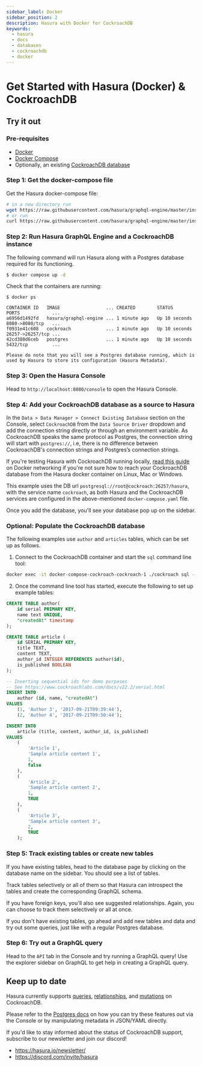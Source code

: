 ```yaml
---
sidebar_label: Docker
sidebar_position: 2
description: Hasura with Docker for CockroachDB
keywords:
  - hasura
  - docs
  - databases
  - cockroachdb
  - docker
---
```



# Get Started with Hasura (Docker) & CockroachDB

## Try it out

### Pre-requisites

- [Docker](https://docs.docker.com/install/)
- [Docker Compose](https://docs.docker.com/compose/install/)
- Optionally, an existing [CockroachDB database](https://www.cockroachlabs.com/get-started-cockroachdb/)

### Step 1: Get the docker-compose file

Get the Hasura docker-compose file:

```bash
# in a new directory run
wget https://raw.githubusercontent.com/hasura/graphql-engine/master/install-manifests/docker-compose-cockroach/docker-compose.yaml
# or run
curl https://raw.githubusercontent.com/hasura/graphql-engine/master/install-manifests/docker-compose-cockroach/docker-compose.yaml -o docker-compose.yaml
```

### Step 2: Run Hasura GraphQL Engine and a CockroachDB instance

The following command will run Hasura along with a Postgres database required for its functioning.

```bash
$ docker compose up -d
```

Check that the containers are running:

```
$ docker ps

CONTAINER ID   IMAGE                 ... CREATED        STATUS          PORTS            ...
a6956d1492fd   hasura/graphql-engine ... 1 minute ago   Up 10 seconds   8080->8080/tcp   ...
f0931e41c608   cockroach             ... 1 minute ago   Up 10 seconds   26257->26257/tcp ...
42cd380d6ceb   postgres              ... 1 minute ago   Up 10 seconds   5432/tcp         ...

Please do note that you will see a Postgres database running, which is used by Hasura to store its configuration (Hasura Metadata).
```

### Step 3: Open the Hasura Console

Head to `http://localhost:8080/console` to open the Hasura Console.

### Step 4: Add your CockroachDB database as a source to Hasura

In the `Data > Data Manager > Connect Existing Database` section on the Console, select `CockroachDB` from the
`Data Source Driver` dropdown and add the connection string directly or through an environment variable. As CockroachDB
speaks the same protocol as Postgres, the connection string will start with `postgres://`, i.e, there is no difference
between CockroachDB's connection strings and Postgres’s connection strings.

<Thumbnail src='/img/databases/cockroachdb-postgres/1-add-source.png' alt='Add source' width='1100px' />

If you're testing Hasura with CockroachDB running locally,
[read this guide](/deployment/deployment-guides/docker.mdx#docker-networking) on Docker networking if you're not sure
how to reach your CockroachDB database from the Hasura docker container on Linux, Mac or Windows.

<Thumbnail
  src='/img/databases/cockroachdb-postgres/2-add-source.png'
  alt='Add source added with docker-compose'
  width='1100px'
/>

This example uses the DB url `postgresql://root@cockroach:26257/hasura`, with the service name `cockroach`, as both
Hasura and the CockroachDB services are configured in the above-mentioned `docker-compose.yaml` file.

Once you add the database, you'll see your database pop up on the sidebar.

### Optional: Populate the CockroachDB database

The following examples use `author` and `articles` tables, which can be set up as follows.

1. Connect to the CockroachDB container and start the `sql` command line tool:

```bash
docker exec -it docker-compose-cockroach-cockroach-1 ./cockroach sql --insecure
```

2. Once the command line tool has started, execute the following to set up example tables:

```sql
CREATE TABLE author(
    id serial PRIMARY KEY,
    name text UNIQUE,
    "createdAt" timestamp
);

CREATE TABLE article (
    id SERIAL PRIMARY KEY,
    title TEXT,
    content TEXT,
    author_id INTEGER REFERENCES author(id),
    is_published BOOLEAN
);

-- Inserting sequential ids for demo purposes
-- See https://www.cockroachlabs.com/docs/v22.2/serial.html
INSERT INTO
    author (id, name, "createdAt")
VALUES
    (1, 'Author 3', '2017-09-21T09:39:44'),
    (2, 'Author 4', '2017-09-21T09:50:44');

INSERT INTO
    article (title, content, author_id, is_published)
VALUES
    (
        'Article 1',
        'Sample article content 1',
        1,
        false
    ),
    (
        'Article 2',
        'Sample article content 2',
        1,
        TRUE
    ),
    (
        'Article 3',
        'Sample article content 3',
        2,
        TRUE
    );

```

### Step 5: Track existing tables or create new tables

If you have existing tables, head to the database page by clicking on the database name on the sidebar. You should see a
list of tables.

<!--

   .. thumbnail:: /img/databases/ms-sql-server/3-manage-mydb.png
      :alt: Manage my-db
      :width: 1000px

-->

Track tables selectively or all of them so that Hasura can introspect the tables and create the corresponding GraphQL
schema.

<Thumbnail src='/img/databases/cockroachdb-postgres/4-track-tables.png' alt='Track tables' width='1100px' />

If you have foreign keys, you'll also see suggested relationships. Again, you can choose to track them selectively or
all at once.

<Thumbnail
  src='/img/databases/cockroachdb-postgres/5-track-rels.png'
  alt='Track foreign-key relationships'
  width='1100px'
/>

If you don't have existing tables, go ahead and add new tables and data and try out some queries, just like with a
regular Postgres database.

<Thumbnail src='/img/databases/cockroachdb-postgres/6-add-tables.png' alt='Add a new table' width='1100px' />

### Step 6: Try out a GraphQL query

Head to the `API` tab in the Console and try running a GraphQL query! Use the explorer sidebar on GraphQL to get help in
creating a GraphQL query.

<Thumbnail src='/img/databases/cockroachdb-postgres/7-make-graphql-query.png' alt='Make GraphQL query' width='1100px' />

## Keep up to date

Hasura currently supports [queries](/queries/postgres/index.mdx),
[relationships](/schema/postgres/table-relationships/index.mdx), and [mutations](/mutations/postgres/index.mdx) on
CockroachDB.

Please refer to the [Postgres docs](/queries/postgres/index.mdx) on how you can try these features out via the Console
or by manipulating metadata in JSON/YAML directly.

If you'd like to stay informed about the status of CockroachDB support, subscribe to our newsletter and join our
discord!

- https://hasura.io/newsletter/
- https://discord.com/invite/hasura
